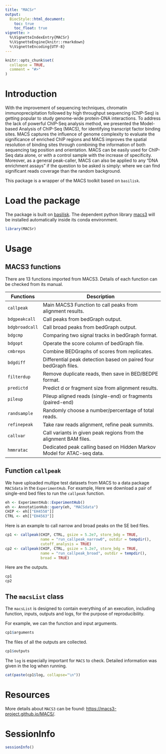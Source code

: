 ```yaml
---
title: "MACSr"
output:
  BiocStyle::html_document:
    toc: true
    toc_float: true
vignette: >
  %\VignetteIndexEntry{MACSr}
  %\VignetteEngine{knitr::rmarkdown}
  %\VignetteEncoding{UTF-8}
---
```


```r
knitr::opts_chunk$set(
  collapse = TRUE,
  comment = "#>"
)
```

# Introduction

With the improvement of sequencing techniques, chromatin
immunoprecipitation followed by high throughput sequencing (ChIP-Seq)
is getting popular to study genome-wide protein-DNA interactions. To
address the lack of powerful ChIP-Seq analysis method, we presented
the Model-based Analysis of ChIP-Seq (MACS), for identifying
transcript factor binding sites. MACS captures the influence of genome
complexity to evaluate the significance of enriched ChIP regions and
MACS improves the spatial resolution of binding sites through
combining the information of both sequencing tag position and
orientation. MACS can be easily used for ChIP-Seq data alone, or with
a control sample with the increase of specificity. Moreover, as a
general peak-caller, MACS can also be applied to any “DNA enrichment
assays” if the question to be asked is simply: where we can find
significant reads coverage than the random background.

This package is a wrapper of the MACS toolkit based on `basilisk`.

# Load the package
The package is built on
[basilisk](https://bioconductor.org/packages/release/bioc/html/basilisk.html). The
dependent python library
[macs3](https://github.com/macs3-project/MACS) will be installed
automatically inside its conda environment.

```r
library(MACSr)
```

# Usage
## MACS3 functions
There are 13 functions imported from MACS3. Details of each function
can be checked from its manual.
	
| Functions      | Description                                                            |
|----------------|------------------------------------------------------------------------|
| `callpeak`     | Main MACS3 Function to call peaks from alignment results.              |
| `bdgpeakcall`  | Call peaks from bedGraph output.                                       |
| `bdgbroadcall` | Call broad peaks from bedGraph output.                                 |
| `bdgcmp`       | Comparing two signal tracks in bedGraph format.                        |
| `bdgopt`       | Operate the score column of bedGraph file.                             |
| `cmbreps`      | Combine BEDGraphs of scores from replicates.                           |
| `bdgdiff`      | Differential peak detection based on paired four bedGraph files.       |
| `filterdup`    | Remove duplicate reads, then save in BED/BEDPE format.                 |
| `predictd`     | Predict d or fragment size from alignment results.                     |
| `pileup`       | Pileup aligned reads (single-end) or fragments (paired-end)            |
| `randsample`   | Randomly choose a number/percentage of total reads.                    |
| `refinepeak`   | Take raw reads alignment, refine peak summits.                         |
| `callvar`      | Call variants in given peak regions from the alignment BAM files.      |
| `hmmratac`     | Dedicated peak calling based on Hidden Markov Model for ATAC-seq data. |


## Function `callpeak`
We have uploaded multipe test datasets from MACS to a data package
`MACSdata` in the `ExperimentHub`. For example, Here we download a
pair of single-end bed files to run the `callpeak` function.

```r
eh <- ExperimentHub::ExperimentHub()
eh <- AnnotationHub::query(eh, "MACSdata")
CHIP <- eh[["EH4558"]]
CTRL <- eh[["EH4563"]]
```

Here is an example to call narrow and broad peaks on the SE bed files.

```r
cp1 <- callpeak(CHIP, CTRL, gsize = 5.2e7, store_bdg = TRUE,
                name = "run_callpeak_narrow0", outdir = tempdir(),
                cutoff_analysis = TRUE)
cp2 <- callpeak(CHIP, CTRL, gsize = 5.2e7, store_bdg = TRUE,
                name = "run_callpeak_broad", outdir = tempdir(),
                broad = TRUE)
```

Here are the outputs.
```r
cp1
cp2
```

## The `macsList` class
The `macsList` is designed to contain everything of an execution,
including function, inputs, outputs and logs, for the purpose of
reproducibility.

For example, we can the function and input arguments.
```r
cp1$arguments
```

The files of all the outputs are collected.
```r
cp1$outputs
```

The `log` is especially important for `MACS` to check. Detailed
information was given in the log when running.
```r
cat(paste(cp1$log, collapse="\n"))
```

# Resources
More details about `MACS3` can be found: <https://macs3-project.github.io/MACS/>.


# SessionInfo
```r
sessionInfo()
```
